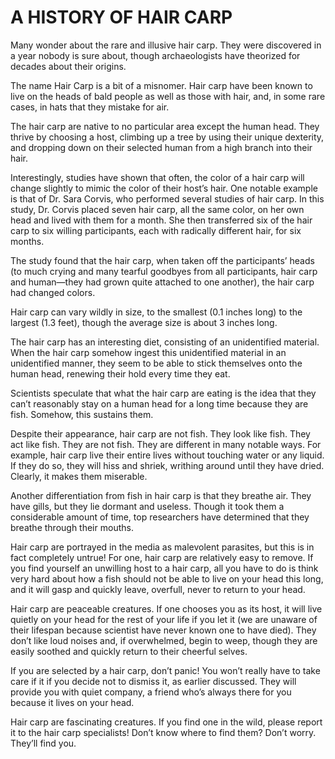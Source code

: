 # A HISTORY OF HAIR CARP

Many wonder about the rare and illusive hair carp. They were discovered in a year nobody is sure about, though archaeologists have theorized for decades about their origins.

The name Hair Carp is a bit of a misnomer. Hair carp have been known to live on the heads of bald people as well as those with hair, and, in some rare cases, in hats that they mistake for air. 

The hair carp are native to no particular area except the human head. They thrive by choosing a host, climbing up a tree by using their unique dexterity, and dropping down on their selected human from a high branch into their hair.

Interestingly, studies have shown that often, the color of a hair carp will change slightly to mimic the color of their host’s hair. One notable example is that of Dr. Sara Corvis, who performed several studies of hair carp. In this study, Dr. Corvis placed seven hair carp, all the same color, on her own head and lived with them for a month. She then transferred six of the hair carp to six willing participants, each with radically different hair, for six months.

The study found that the hair carp, when taken off the participants’ heads (to much crying and many tearful goodbyes from all participants, hair carp and human—they had grown quite attached to one another), the hair carp had changed colors.

Hair carp can vary wildly in size, to the smallest (0.1 inches long) to the largest (1.3 feet), though the average size is about 3 inches long. 

The hair carp has an interesting diet, consisting of an unidentified material. When the hair carp somehow ingest this unidentified material in an unidentified manner, they seem to be able to stick themselves onto the human head, renewing their hold every time they eat.

Scientists speculate that what the hair carp are eating is the idea that they can’t reasonably stay on a human head for a long time because they are fish. Somehow, this sustains them. 

Despite their appearance, hair carp are not fish. They look like fish. They act like fish. They are not fish. They are different in many notable ways. For example, hair carp live their entire lives without touching water or any liquid. If they do so, they will hiss and shriek, writhing around until they have dried. Clearly, it makes them miserable. 

Another differentiation from fish in hair carp is that they breathe air. They have gills, but they lie dormant and useless. Though it took them a considerable amount of time, top researchers have determined that they breathe through their mouths.



Hair carp are portrayed in the media as malevolent parasites, but this is in fact completely untrue! For one, hair carp are relatively easy to remove. If you find yourself an unwilling host to a hair carp, all you have to do is think very hard about how a fish should not be able to live on your head this long, and it will gasp and quickly leave, overfull, never to return to your head. 

Hair carp are peaceable creatures. If one chooses you as its host, it will live quietly on your head for the rest of your life if you let it (we are unaware of their lifespan because scientist have never known one to have died). They don’t like loud noises and, if overwhelmed, begin to weep, though they are easily soothed and quickly return to their cheerful selves.

If you are selected by a hair carp, don’t panic! You won’t really have to take care if it if you decide not to dismiss it, as earlier discussed. They will provide you with quiet company, a friend who’s always there for you because it lives on your head. 


Hair carp are fascinating creatures. If you find one in the wild, please report it to the hair carp specialists! Don’t know where to find them? Don’t worry. They’ll find you. 

